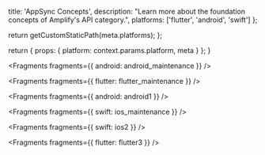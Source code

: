 
  title: 'AppSync Concepts',
  description:
    "Learn more about the foundation concepts of Amplify's API category.",
  platforms: ['flutter', 'android', 'swift']
};

  return getCustomStaticPath(meta.platforms);
};

  return {
    props: {
      platform: context.params.platform,
      meta
    }
  };
}


<Fragments fragments={{ android: android_maintenance }} />


<Fragments fragments={{ flutter: flutter_maintenance }} />


<Fragments fragments={{ android: android1 }} />


<Fragments fragments={{ swift: ios_maintenance }} />


<Fragments fragments={{ swift: ios2 }} />


<Fragments fragments={{ flutter: flutter3 }} />

